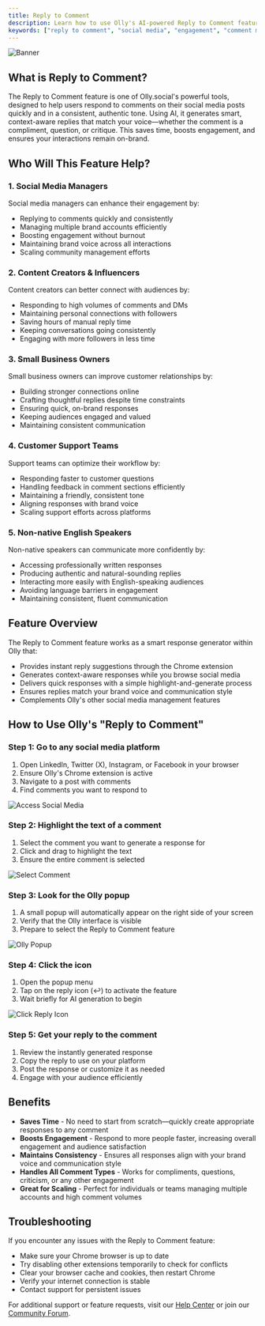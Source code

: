 ```yaml
---
title: Reply to Comment
description: Learn how to use Olly's AI-powered Reply to Comment feature to respond quickly and authentically to social media comments across platforms.
keywords: ["reply to comment", "social media", "engagement", "comment management", "AI tools"]
---
```


![Banner](/images/banner.png "Olly Reply to Comment")

## What is Reply to Comment?

The Reply to Comment feature is one of Olly.social's powerful tools, designed to help users respond to comments on their social media posts quickly and in a consistent, authentic tone. Using AI, it generates smart, context-aware replies that match your voice—whether the comment is a compliment, question, or critique. This saves time, boosts engagement, and ensures your interactions remain on-brand.

<CardGrid>
  <Card
    subtitle="Get Started"
    title="Quick Setup"
    description="Learn how to set up and start using the Reply to Comment feature in minutes."
    href="/docs/features/reply-to-comments/setup"
  />
  <Card
    subtitle="Tutorial"
    title="Usage Guide"
    description="Step-by-step instructions for generating authentic replies."
    href="/docs/features/reply-to-comments/guide"
  />
  <Card
    subtitle="Support"
    title="Help Center"
    description="Get assistance and troubleshooting tips for the Reply to Comment feature."
    href="/docs/support"
  />
</CardGrid>

## Who Will This Feature Help?

### 1. Social Media Managers
Social media managers can enhance their engagement by:
- Replying to comments quickly and consistently
- Managing multiple brand accounts efficiently
- Boosting engagement without burnout
- Maintaining brand voice across all interactions
- Scaling community management efforts

### 2. Content Creators & Influencers
Content creators can better connect with audiences by:
- Responding to high volumes of comments and DMs
- Maintaining personal connections with followers
- Saving hours of manual reply time
- Keeping conversations going consistently
- Engaging with more followers in less time

### 3. Small Business Owners
Small business owners can improve customer relationships by:
- Building stronger connections online
- Crafting thoughtful replies despite time constraints
- Ensuring quick, on-brand responses
- Keeping audiences engaged and valued
- Maintaining consistent communication

### 4. Customer Support Teams
Support teams can optimize their workflow by:
- Responding faster to customer questions
- Handling feedback in comment sections efficiently
- Maintaining a friendly, consistent tone
- Aligning responses with brand voice
- Scaling support efforts across platforms

### 5. Non-native English Speakers
Non-native speakers can communicate more confidently by:
- Accessing professionally written responses
- Producing authentic and natural-sounding replies
- Interacting more easily with English-speaking audiences
- Avoiding language barriers in engagement
- Maintaining consistent, fluent communication

## Feature Overview
The Reply to Comment feature works as a smart response generator within Olly that:
* Provides instant reply suggestions through the Chrome extension
* Generates context-aware responses while you browse social media
* Delivers quick responses with a simple highlight-and-generate process
* Ensures replies match your brand voice and communication style
* Complements Olly's other social media management features

## How to Use Olly's "Reply to Comment"

### Step 1: Go to any social media platform
1. Open LinkedIn, Twitter (X), Instagram, or Facebook in your browser
2. Ensure Olly's Chrome extension is active
3. Navigate to a post with comments
4. Find comments you want to respond to

![Access Social Media](/images/features/reply-to-comments/access-social-media.png)

### Step 2: Highlight the text of a comment
1. Select the comment you want to generate a response for
2. Click and drag to highlight the text
3. Ensure the entire comment is selected

![Select Comment](/images/features/reply-to-comments/select-comment.png)

### Step 3: Look for the Olly popup
1. A small popup will automatically appear on the right side of your screen
2. Verify that the Olly interface is visible
3. Prepare to select the Reply to Comment feature

![Olly Popup](/images/features/reply-to-comments/olly-popup.png)

### Step 4: Click the icon
1. Open the popup menu
2. Tap on the reply icon (↩️) to activate the feature
3. Wait briefly for AI generation to begin

![Click Reply Icon](/images/features/reply-to-comments/reply-icon.png)

### Step 5: Get your reply to the comment
1. Review the instantly generated response
2. Copy the reply to use on your platform
3. Post the response or customize it as needed
4. Engage with your audience efficiently


## Benefits

* **Saves Time** - No need to start from scratch—quickly create appropriate responses to any comment
* **Boosts Engagement** - Respond to more people faster, increasing overall engagement and audience satisfaction
* **Maintains Consistency** - Ensures all responses align with your brand voice and communication style
* **Handles All Comment Types** - Works for compliments, questions, criticism, or any other engagement
* **Great for Scaling** - Perfect for individuals or teams managing multiple accounts and high comment volumes

## Troubleshooting

If you encounter any issues with the Reply to Comment feature:

* Make sure your Chrome browser is up to date
* Try disabling other extensions temporarily to check for conflicts
* Clear your browser cache and cookies, then restart Chrome
* Verify your internet connection is stable
* Contact support for persistent issues

For additional support or feature requests, visit our [Help Center](/docs/support) or join our [Community Forum](/community).

